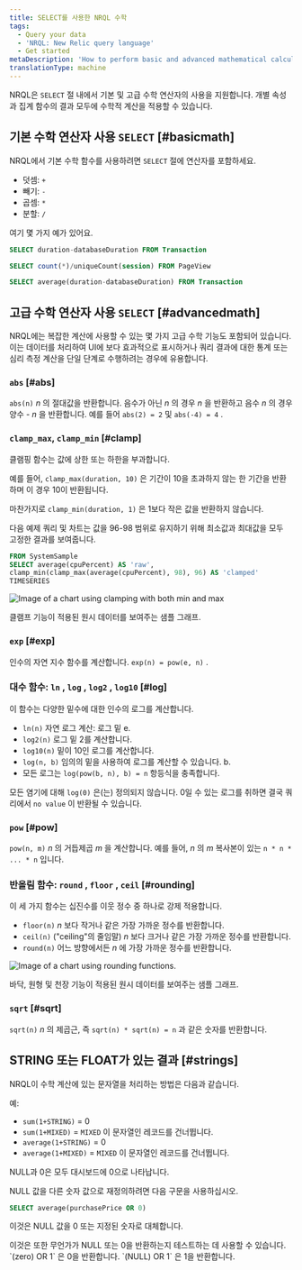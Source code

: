 ```yaml
---
title: SELECT를 사용한 NRQL 수학
tags:
  - Query your data
  - 'NRQL: New Relic query language'
  - Get started
metaDescription: 'How to perform basic and advanced mathematical calculations in NRQL, the New Relic query language'
translationType: machine
---
```




NRQL은 `SELECT` 절 내에서 기본 및 고급 수학 연산자의 사용을 지원합니다. 개별 속성과 집계 함수의 결과 모두에 수학적 계산을 적용할 수 있습니다.

## 기본 수학 연산자 사용 `SELECT` [#basicmath]

NRQL에서 기본 수학 함수를 사용하려면 `SELECT` 절에 연산자를 포함하세요.

* 덧셈: `+`
* 빼기: `-`
* 곱셈: `*`
* 분할: `/`

여기 몇 가지 예가 있어요.

```sql
SELECT duration-databaseDuration FROM Transaction
```

```sql
SELECT count(*)/uniqueCount(session) FROM PageView
```

```sql
SELECT average(duration-databaseDuration) FROM Transaction
```

## 고급 수학 연산자 사용 `SELECT` [#advancedmath]

NRQL에는 복잡한 계산에 사용할 수 있는 몇 가지 고급 수학 기능도 포함되어 있습니다. 이는 데이터를 처리하여 UI에 보다 효과적으로 표시하거나 쿼리 결과에 대한 통계 또는 심리 측정 계산을 단일 단계로 수행하려는 경우에 유용합니다.

### `abs` [#abs]

`abs(n)` _n_ 의 절대값을 반환합니다. 음수가 아닌 _n_ 의 경우 _n_ 을 반환하고 음수 _n_ 의 경우 양수 - _n_ 을 반환합니다. 예를 들어 `abs(2) = 2` 및 `abs(-4) = 4` .

### `clamp_max`, `clamp_min` [#clamp]

클램핑 함수는 값에 상한 또는 하한을 부과합니다.

예를 들어, `clamp_max(duration, 10)` 은 기간이 10을 초과하지 않는 한 기간을 반환하며 이 경우 10이 반환됩니다.

마찬가지로 `clamp_min(duration, 1)` 은 1보다 작은 값을 반환하지 않습니다.

다음 예제 쿼리 및 차트는 값을 96-98 범위로 유지하기 위해 최소값과 최대값을 모두 고정한 결과를 보여줍니다.

```sql
FROM SystemSample 
SELECT average(cpuPercent) AS 'raw',
clamp_min(clamp_max(average(cpuPercent), 98), 96) AS 'clamped'
TIMESERIES
```

<img
  title="clamp.png"
  alt="Image of a chart using clamping with both min and max"
  src={queriesnrqlNRQLMathClamp}
/>

<figcaption>
  클램프 기능이 적용된 원시 데이터를 보여주는 샘플 그래프.
</figcaption>

### `exp` [#exp]

인수의 자연 지수 함수를 계산합니다. `exp(n) = pow(e, n)` .

### 대수 함수: `ln` , `log` , `log2` , `log10` [#log]

이 함수는 다양한 밑수에 대한 인수의 로그를 계산합니다.

* `ln(n)` 자연 로그 계산: 로그 밑 e.
* `log2(n)` 로그 밑 2를 계산합니다.
* `log10(n)` 밑이 10인 로그를 계산합니다.
* `log(n, b)` 임의의 밑을 사용하여 로그를 계산할 수 있습니다. b.
* 모든 로그는 `log(pow(b, n), b) = n` 항등식을 충족합니다.

모든 염기에 대해 `log(0)` 은(는) 정의되지 않습니다. 0일 수 있는 로그를 취하면 결국 쿼리에서 `no value` 이 반환될 수 있습니다.

### `pow` [#pow]

`pow(n, m)` _n_ 의 거듭제곱 _m_ 을 계산합니다. 예를 들어, _n_ 의 _m_ 복사본이 있는 `n * n * ... * n` 입니다.

### 반올림 함수: `round` , `floor` , `ceil` [#rounding]

이 세 가지 함수는 십진수를 이웃 정수 중 하나로 강제 적용합니다.

* `floor(n)` _n_ 보다 작거나 같은 가장 가까운 정수를 반환합니다.
* `ceil(n)` ("ceiling"의 줄임말) _n_ 보다 크거나 같은 가장 가까운 정수를 반환합니다.
* `round(n)` 어느 방향에서든 _n_ 에 가장 가까운 정수를 반환합니다.

<img
  title="floor-round-ceil.png"
  alt="Image of a chart using rounding functions."
  src={queriesnrqlNRQLMathFloorCeiling}
/>

<figcaption>
  바닥, 원형 및 천장 기능이 적용된 원시 데이터를 보여주는 샘플 그래프.
</figcaption>

### `sqrt` [#sqrt]

`sqrt(n)` _n_ 의 제곱근, 즉 `sqrt(n) * sqrt(n) = n` 과 같은 숫자를 반환합니다.

## STRING 또는 FLOAT가 있는 결과 [#strings]

NRQL이 수학 계산에 있는 문자열을 처리하는 방법은 다음과 같습니다.

예:

* `sum(1+STRING)` = 0
* `sum(1+MIXED)` = `MIXED` 이 문자열인 레코드를 건너뜁니다.
* `average(1+STRING)` = 0
* `average(1+MIXED)` = `MIXED` 이 문자열인 레코드를 건너뜁니다.

NULL과 0은 모두 대시보드에 0으로 나타납니다.

NULL 값을 다른 숫자 값으로 재정의하려면 다음 구문을 사용하십시오.

```sql
SELECT average(purchasePrice OR 0)
```

이것은 NULL 값을 0 또는 지정된 숫자로 대체합니다.

<Callout variant="tip">
  이것은 또한 무언가가 NULL 또는 0을 반환하는지 테스트하는 데 사용할 수 있습니다. `(zero) OR 1` 은 0을 반환합니다. `(NULL) OR 1` 은 1을 반환합니다.
</Callout>